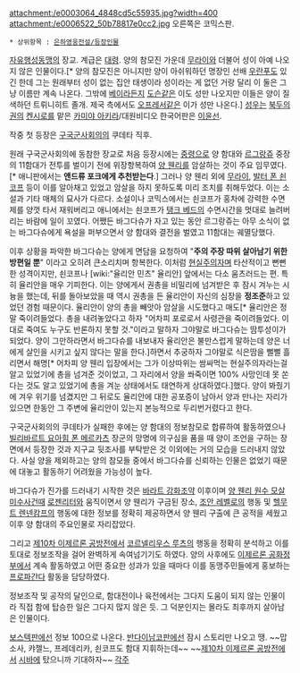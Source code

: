 attachment:/e0003064_4848cd5c55935.jpg?width=400 attachment:/e0006522_50b78817e0cc2.jpg
오른쪽은 코믹스판.

 * 상위항목 : [[은하영웅전설/등장인물]]

[[자유행성동맹]]의 장교. 계급은 [[대령]]. 양의 참모진 가운데 [[무라이]]와 더불어 성이 아예 나오지 않은 인물이다.[* 양의 참모진은 아니지만 양이 아쉬워하던 명장인 선배 [[우란푸]]도 있긴 한데 그는 원래부터 성이 없는 집안 태생이라 성이라는 게 없던 거랑 달리 이 둘은 그냥 이름만 계속 나온다. 그밖에 [[베이]]라든지 [[도슨]]같은 이도 성만 나오지만 이들은 양이 질색하던 트뤼니히트 졸개. 제국 측에서도 [[오프레서]]같은 이가 성만 나온다.] [[성우]]는 [[북두의 권]]의 [[켄시로]]를 맡은 [[카미야 아키라]]/대원비디오 한국어판은 [[이윤선]].

작중 첫 등장은 [[구국군사회의]]의 쿠데타 직후.

원래 구국군사회의에 동참한 장교로 처음 등장시에는 [[중령]]으로 양 함대와 [[르그랑쥬]] 중장의 11함대가 전투를 벌이기 전에 위장항복하여 [[양 웬리]]를 암살하는 것이 주요 임무였다.[* 애니판에서는 '''앤드류 포크에게 추천받는다'''.] 그러나 양 웬리 외에 [[무라이]], [[발터 폰 쇤코프]] 등이 이를 알아채고 있었고 암살을 하지 못하도록 미리 조치를 취해두었다. 이는 소설과 기타 매체의 묘사가 다르다. 소설이나 코믹스에서는 쇤코프가 홍차에 강력한 수면제를 양껏 타서 재워버리고 애니에서는 쇤코프가 [[탱크 베드]]의 수면시간을 멋대로 늘려버리는 바람에 일이 꼬였다. 어쨌든 바그다슈가 자고 있는 동안 르그랑쥬는 아무 소식이 없는 바그다슈에게 욕설을 퍼부으면서 양 함대와 결전을 벌였고 11함대는 궤멸당했다.

이후 상황을 파악한 바그다슈는 양에게 면담을 요청하여 "'''주의 주장 따위 살아남기 위한 방편일 뿐'''" 이라고 오히려 큰소리치며 항복한다. 이처럼 [[현실주의자]]며 타산적이고 뻔뻔한 성격이지만, 쇤코프나 [wiki:"율리안 민츠" 율리안] 앞에서는 다소 움츠러드는 편. 특히 율리안을 매우 기피한다. 이는 양에게서 권총을 비밀리에 넘겨받은 후 잠시 겨누는 시늉을 했는데, 뒤를 돌아보았을 때 역시 권총을 든 율리안이 자신의 심장을 '''정조준'''하고 있었던 경험 때문이다. 율리안이 양의 총을 빼앗아 암살을 시도했다고 매도[* 율리안은 정말 죽이려들었다. 총을 내려놓았다고 하자 "어차피 포로로서 사령관을 죽이려들었다. 이대로 죽여도 누구도 반론하지 못할 것."이라고 말하자 그야말로 바그다슈는 땀투성이가 되었다. 양이 그만하라면서 바그다슈를 내보내자 율리안은 불만스럽게 말하는데 양은 너에게 살인을 시키고 싶지 않다는 말을 한다.]하면서 추궁하자 그야말로 식은땀을 뻘뻘 흘리면서 해명[* 어차피 양 웬리 입장에서는 그가 이상따위는 쌈싸먹는 현실주의자라는걸 알고 있었기에 총을 넘겨준 것이었고, 그 자리에서 양을 쏴죽이면 100% 사망인데 못 쏜다는 것도 알고 있었기에 총을 겨눈 상태에서도 태연하게 상대하였다.]했다. 양이 봐줬기에 겨우 위기를 넘겼지만 그 뒤로도 율리안에 대한 공포증이 남아서 양과 만나는 자리가 있으면 한동안 그 주변에 율리안이 있는지 본능적으로 두리번거렸다고 한다.

구국군사회의의 쿠데타가 실패한 후에는 양 함대의 정보참모로 합류하여 활동하였으나 [[빌리바르트 요아힘 폰 메르카츠]] 장군의 망명에 의구심을 품을 때 양이 조언을 구하는 장면에서 등장한 것과 지구교 뒷조사를 부탁받은 것 이외에는 거의 모습을 드러내지 않았다. 사실 양을 제외하고는 양의 참모들 중에서 바그다슈를 신뢰하는 인물은 없었기 때문에 대놓고 활동하기 어려웠을 가능성이 높다.

바그다슈가 진가를 드러내기 시작한 것은 [[바라트 강화조약]] 이후이며 [[양 웬리 원수 모살미수사건]]때 [[로젠리터]]와 움직이면서 양 웬리가 구금된 장소, [[조안 레벨로]]의 행동 및 [[헬무트 렌넨캄프]]의 행동에 대한 정보를 정확히 제공하면서 양 웬리 구출에 큰 공적을 세웠고 이후 양 함대의 주요인물로 자리잡았다.

그리고 [[제10차 이제르론 공방전]]에서 [[코르넬리우스 루츠]]의 행동을 정확히 분석하고 이를 토대로 정보조작을 걸어 완벽하게 속여넘기기도 하였다. 양의 사후에도 [[이제르론 공화정부]]에서 계속 활동하였고 어떤 중요한 성과가 있을 때마다 이를 동맹주민들에게 홍보하는 [[프로파간다]] 활동을 담당하였다.

정보조작 및 공작의 달인으로, 함대전이나 육전에서는 그다지 도움이 되지 않는 인물이라 직접 함에 탑승한 일은 그다지 많지 않은 듯. 그 덕분인지는 몰라도 최후까지 살아남은 인물이다.

[[보스텍]]판에선 정보 100으로 나온다. [[반다이남코]]판에선 잠시 스토리만 나오고 땡. ~~맙소사, 캬젤느, 프레데리카, 쇤코프도 함대 지휘하는데~~ ~~[[제10차 이제르론 공방전]]에서 [[시바]]에 탔으니까 기대하자~~ 
[[각주]]
